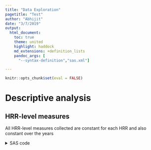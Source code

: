 ```yaml
---
title: "Data Exploration"
pagetitle: "Test"
author: "Abhijit"
date: "3/7/2019"
output: 
  html_document:
    toc: true   
    theme: united
    highlight: haddock
    md_extensions: +definition_lists
    pandoc_args: [
      "--syntax-definition","sas.xml"]

---
```


```r
knitr::opts_chunk$set(eval = FALSE)
```

# Descriptive analysis

## HRR-level measures

All HRR-level measures collected are constant for each HRR and also
constant over the years

<details>
<summary>SAS code</summary>
```sas
PROC SQL;
CREATE TABLE timevary as
  SELECT DISTINCT hrr, bene_enrollmt_ref_yr, obese_wtperc, smoking_wtperc, 
    mcare_adv_wtperc, ortho_per_100000
  FROM sh026544.proj4_hrr_end15_sample;
PROC FREQ data=timevary;
  TABLES hrr * bene_enrollmt_ref_yr / nocum nopercent norow nocol;
  RUN;
```
<details>

## Zipcode-level variables

Zipcode-level variables appear to be computed at an individual and mapped from 
the zipcode they are resident in. So, these variables are not constant within
a HRR, nor are they constant over time, though for most HRRs they are very close to 
being constant and can be treated as such (or averaged over the 5 years)

<details>
<summary>SAS code</summary>
```sas
proc sql;
create table timevary as
  select distinct hrr, bene_enrollmt_ref_yr, mean(poor) as poor, mean(zscore) as zscore
  from sh026544.proj4_hrr_end15_sample
  group by hrr, bene_enrollmt_ref_yr;

proc sgplot data=timevary;
  series x=bene_enrollmt_ref_yr y = zscore / group = hrr;
  run;
```
</details>

We also considered quantifying how much change happened within HRR over years

<details>
<summary>SAS code</summary>
```sas
proc reg data=timevary;
  model zscore=bene_enrollmt_ref_yr;
  by hrr;
  ods output parameterestimates=want2;

data want3;
  set want2;
  keep hrr Variable Estimate;
  if (Variable = "BENE_ENROLLMT_REF_YR");
run;

proc sgplot data = want3;
  histogram Estimate;
run;

proc means data = want3;
  var Estimate;
run;
```
</details>

## Individual level variables

### Age

Age signifies current age, which is time-varying. Some exploration shows that
the effect of average age on replacement rate within HRRs doesn't vary much with 
year, so it might be okay to keep age as is. Otherwise, we may need a age x year 
interaction to see if the effect of age varies by year in the GEE. 

<details>
<summary>SAS code</summary>
```sas
proc sql;
  create table indiv_level as
  select hrr, bene_enrollmt_ref_yr, mean(age_at_end_ref_yr) as age, 
    mean(male) as perc_male,
    mean(case when race=1 then 1 else 0 end) as perc_white,
    mean(case when race=2 then 1 else 0 end) as perc_black,
    mean(acutemi) as acutemi,.....
    mean(koa) as perc_koa, mean(koa_visits) as avg_koavisits,....
    sum(personyears) as total_py,
    sum(tka)/sum(personyears) as tka_rate
  from sh026544.proj4_hrr_end15_sample
  group by hrr, bene_enrollmt_ref_yr;
  
proc sgpanel data=indiv_level;
  panelby bene_enrollmt_ref_yr;
  loess x=age y = tka_rate;
  scatter x=age y=tka_rate / transparency=0.7;
run;


ods select nlevels;
proc freq data=sh026544.proj4_hrr_end15_sample;
  tables bene_id;
run;
proc sql;
  create table tmp as
    select min(age_at_end_ref_yr) as min_age,
      max(age_at_end_ref_yr) as max_age,
      min(bene_enrollmt_ref_yr) as min_yr,
      max(bene_enrollmt_ref_yr) as max_yr,
      bene_id
    from sh026544.proj4_hrr_end15_sample
    group by bene_id
    order by bene_id;
```
</details>

### Movement, or how many HRRs did you visit?

 Number of HRR | Frequency | Percentage 
---------------|-----------|------------
 1             | 277685    | 95.54      
 2             | 21398     | 4.28       
 3             | 873       | 0.17       
 4             | 42        | 0.0084     
 5             | 2         | 0.0004     

<details>
<summary>SAS code</summary>
```sas
proc sql;
  create table tmp as 
  select distinct bene_id, hrr from sh026544.proj4_hrr_end15_sample
  order by bene_id;
proc sql;
  create table tmp2 as
    select bene_id, count(*) as N from tmp
    group by bene_id;
proc sql;
  create table tmp3 as 
    select N, count(*) as N1 from tmp2 group by N;
proc sql;
  select N, N1, N1/sum(N1)*100 as Perc from tmp3;
```
</details>

### How many people were even knee patients

Only 71645 out of 500,000, or around 14%

<details>
<summary>SAS code</summary>
```sas
data indiv_knee;
  set sh026544.proj4_hrr_end15_sample;
  if koa=1;
run;
ods select nlevels;
proc freq data=indiv_knee nlevels;
  tables bene_id;
run;
```
</details>

## Comorbidities

We looked at marginal frequencies of comorbidities over time to see if there
was variation over time. We found most comorbidities to be relatively constant
in prevalence. The following showed some drift over time:

 Comorbidity | U/D | Range         
-------------|-----|---------------
 CKD         | U   | 12.39 - 14.61 
 CHF         | D   | 21.93 - 19.35 
 IHD         | D   | 41.27 - 37.38 
 Depress     | U   | 10.34-11.90   
 Stroke      | D   | 12.43 - 11.37 
 Liver       | U   | 5.78 - 6.87   
 PVD         | D   | 17.45-16.66   

